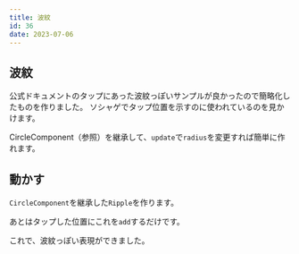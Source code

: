 ```yaml
---
title: 波紋
id: 36
date: 2023-07-06
---
```



## 波紋

公式ドキュメントのタップにあった波紋っぽいサンプルが良かったので簡略化したものを作りました。
ソシャゲでタップ位置を示すのに使われているのを見かけます。

CircleComponent（<ExampleLink slug="circle" />参照）を継承して、`update`で`radius`を変更すれば簡単に作れます。

<DocLink document="https://docs.flame-engine.org/latest/flame/inputs/tap_events.html#demo" />

## 動かす

`CircleComponent`を継承した`Ripple`を作ります。

<ExampleCode file="ripple/game.dart" label="ripple1" />

あとはタップした位置にこれを`add`するだけです。

<ExampleCode file="ripple/game.dart" label="ripple2" />

これで、波紋っぽい表現ができました。
